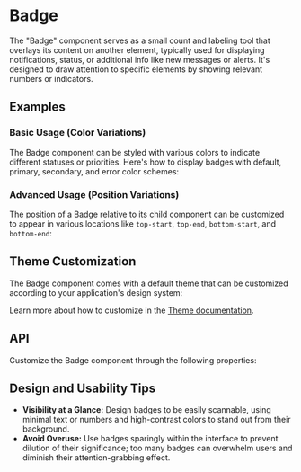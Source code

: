 
<Meta of={BadgeStories} />

# Badge
The "Badge" component serves as a small count and labeling tool that overlays its content on another element, typically used for displaying notifications, status, or additional info like new messages or alerts.
It's designed to draw attention to specific elements by showing relevant numbers or indicators.
## Examples
### Basic Usage (Color Variations)
The Badge component can be styled with various colors to indicate different statuses or priorities.
Here's how to display badges with default, primary, secondary, and error color schemes:
<Canvas sourceState="shown" of={BadgeStories.Colors} />

### Advanced Usage (Position Variations)
The position of a Badge relative to its child component can be customized to appear in various locations like `top-start`, `top-end`, `bottom-start`, and `bottom-end`:
<Canvas of={BadgeStories.Positions} />

## Theme Customization
The Badge component comes with a default theme that can be customized according to your application's design system:

<ThemeRender theme={badgeTheme} />

Learn more about how to customize in the [Theme documentation](/theme/getting-started).

## API
Customize the Badge component through the following properties:
<PropsTable name="Badge" />

## Design and Usability Tips

- **Visibility at a Glance:** Design badges to be easily scannable, using minimal text or numbers and high-contrast colors to stand out from their background.
- **Avoid Overuse:** Use badges sparingly within the interface to prevent dilution of their significance; too many badges can overwhelm users and diminish their attention-grabbing effect.
